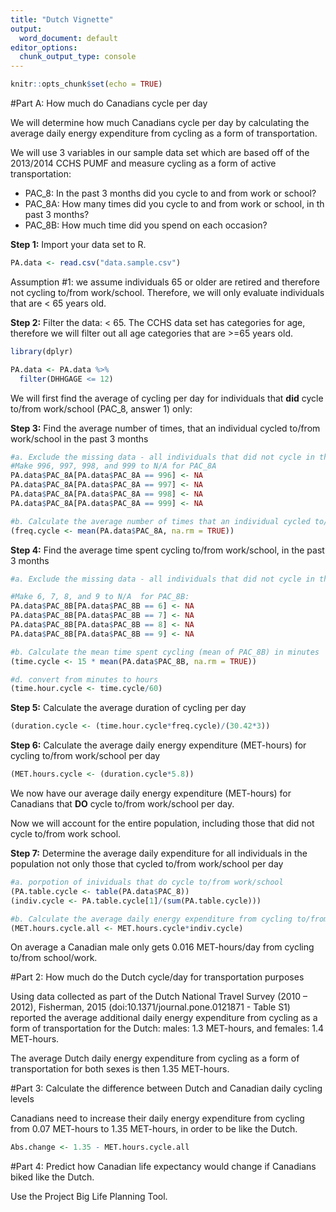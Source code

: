 ```yaml
---
title: "Dutch Vignette"
output:
  word_document: default
editor_options: 
  chunk_output_type: console
---
```


```r
knitr::opts_chunk$set(echo = TRUE)
```


#Part A: How much do Canadians cycle per day

We will determine how much Canadians cycle per day by calculating the average daily energy expenditure from cycling as a form of transportation.

We will use 3 variables in our sample data set which are based off of the 2013/2014 CCHS PUMF and measure cycling as a form of active transportation:

- PAC_8: In the past 3 months did you cycle to and from work or school?
- PAC_8A: How many times did you cycle to and from work or school, in th past 3 months?
- PAC_8B:	How much time did you spend on each occasion?


**Step 1:** Import your data set to R. 

```r
PA.data <- read.csv("data.sample.csv")
```

Assumption #1: we assume individuals 65 or older are retired and therefore not cycling to/from work/school. Therefore, we will only evaluate individuals that are < 65 years old.

**Step 2:** Filter the data: < 65. The CCHS data set has categories for age, therefore we will filter out all age categories that are >=65 years old.
```r
library(dplyr)

PA.data <- PA.data %>%
  filter(DHHGAGE <= 12)
```

We will first find the average of cycling per day for individuals that **did** cycle to/from work/school (PAC_8, answer 1) only:


**Step 3:** Find the average number of times, that an individual cycled to/from work/school in the past 3 months
```r
#a. Exclude the missing data - all individuals that did not cycle in the past 3 months: do not cycle to/from work school, do not know, refused to answer, or did not answer
#Make 996, 997, 998, and 999 to N/A for PAC_8A
PA.data$PAC_8A[PA.data$PAC_8A == 996] <- NA
PA.data$PAC_8A[PA.data$PAC_8A == 997] <- NA
PA.data$PAC_8A[PA.data$PAC_8A == 998] <- NA
PA.data$PAC_8A[PA.data$PAC_8A == 999] <- NA

#b. Calculate the average number of times that an individual cycled to/from work/school (mean of PAC_8A)
(freq.cycle <- mean(PA.data$PAC_8A, na.rm = TRUE))
```


**Step 4:** Find the average time spent cycling to/from work/school, in the past 3 months
```r
#a.	Exclude the missing data - all individuals that did not cycle in the past 3 months: do not cycle to/from work school, do not know, refused to answer, or did not answer

#Make 6, 7, 8, and 9 to N/A  for PAC_8B: 
PA.data$PAC_8B[PA.data$PAC_8B == 6] <- NA
PA.data$PAC_8B[PA.data$PAC_8B == 7] <- NA
PA.data$PAC_8B[PA.data$PAC_8B == 8] <- NA
PA.data$PAC_8B[PA.data$PAC_8B == 9] <- NA

#b.	Calculate the mean time spent cycling (mean of PAC_8B) in minutes
(time.cycle <- 15 * mean(PA.data$PAC_8B, na.rm = TRUE))

#d. convert from minutes to hours
(time.hour.cycle <- time.cycle/60)
```


**Step 5:**	Calculate the average duration of cycling per day
```r
(duration.cycle <- (time.hour.cycle*freq.cycle)/(30.42*3))
```


**Step 6:** Calculate the average daily energy expenditure (MET-hours) for cycling to/from work/school per day
```r
(MET.hours.cycle <- (duration.cycle*5.8))
```
We now have our average daily energy expenditure (MET-hours) for Canadians that **DO** cycle to/from work/school per day.


Now we will account for the entire population, including those that did not cycle to/from work school.

**Step 7:**	Determine the average daily expenditure for all individuals in the population not only those that cycled to/from work/school per day
```r
#a. porpotion of inividuals that do cycle to/from work/school
(PA.table.cycle <- table(PA.data$PAC_8))
(indiv.cycle <- PA.table.cycle[1]/(sum(PA.table.cycle)))

#b.	Calculate the average daily energy expenditure from cycling to/from work/school (MET-hours) for the entire population
(MET.hours.cycle.all <- MET.hours.cycle*indiv.cycle)
```

On average a Canadian male only gets 0.016 MET-hours/day from cycling to/from school/work.



#Part 2: How much do the Dutch cycle/day for transportation purposes

Using data collected as part of the Dutch National Travel Survey (2010 – 2012), Fisherman, 2015 (doi:10.1371/journal.pone.0121871 - Table S1) reported the average additional daily energy expenditure from cycling as a form of transportation for the Dutch: males: 1.3 MET-hours, and females: 1.4 MET-hours. 

The average Dutch daily energy expenditure from cycling as a form of transportation for both sexes is then 1.35 MET-hours.



#Part 3: Calculate the difference between Dutch and Canadian daily cycling levels

Canadians need to increase their daily energy expenditure from cycling from 0.07 MET-hours to 1.35 MET-hours, in order to be like the Dutch.
```r
Abs.change <- 1.35 - MET.hours.cycle.all
```



#Part 4: Predict how Canadian life expectancy would change if Canadians biked like the Dutch.

Use the Project Big Life Planning Tool.

